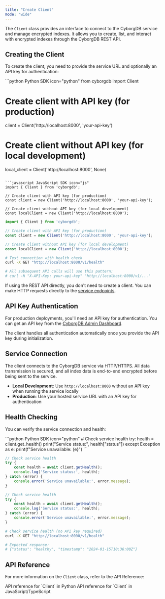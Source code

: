 ```yaml
---
title: "Create Client"
mode: "wide"
---
```


The `Client` class provides an interface to connect to the CyborgDB service and manage encrypted indexes. It allows you to create, list, and interact with encrypted indexes through the CyborgDB REST API.

## Creating the Client

To create the client, you need to provide the service URL and optionally an API key for authentication:

<CodeGroup>
```python Python SDK icon="python"
from cyborgdb import Client

# Create client with API key (for production)
client = Client('http://localhost:8000', 'your-api-key')

# Create client without API key (for local development)
local_client = Client('http://localhost:8000', None)
```

```javascript JavaScript SDK icon="js"
import { Client } from 'cyborgdb';

// Create client with API key (for production) 
const client = new Client('http://localhost:8000', 'your-api-key');

// Create client without API key (for local development)
const localClient = new Client('http://localhost:8000');
```

```typescript TypeScript SDK icon="code"
import { Client } from 'cyborgdb';

// Create client with API key (for production)
const client = new Client('http://localhost:8000', 'your-api-key');

// Create client without API key (for local development)
const localClient = new Client('http://localhost:8000');
```

```bash cURL icon="rectangle-terminal"
# Test connection with health check
curl -X GET "http://localhost:8000/v1/health"

# All subsequent API calls will use this pattern:
# curl -H "X-API-Key: your-api-key" "http://localhost:8000/v1/..."
```
</CodeGroup>

<Tip>If using the REST API directly, you don't need to create a client. You can make HTTP requests directly to the [service endpoints](../../rest-api/introduction).</Tip>

## API Key Authentication

For production deployments, you'll need an API key for authentication. You can get an API key from the [CyborgDB Admin Dashboard](https://cyborgdb.co).

The client handles all authentication automatically once you provide the API key during initialization.

## Service Connection

The client connects to the CyborgDB service via HTTP/HTTPS. All data transmission is secured, and all index data is end-to-end encrypted before being sent to the service.

- **Local Development**: Use `http://localhost:8000` without an API key when running the service locally
- **Production**: Use your hosted service URL with an API key for authentication

## Health Checking

You can verify the service connection and health:

<CodeGroup>
```python Python SDK icon="python"
# Check service health
try:
    health = client.get_health()
    print("Service status:", health["status"])
except Exception as e:
    print(f"Service unavailable: {e}")
```

```javascript JavaScript SDK icon="js"
// Check service health
try {
    const health = await client.getHealth();
    console.log('Service status:', health);
} catch (error) {
    console.error('Service unavailable:', error.message);
}
```

```typescript TypeScript SDK icon="code"
// Check service health
try {
    const health = await client.getHealth();
    console.log('Service status:', health);
} catch (error) {
    console.error('Service unavailable:', error.message);
}
```

```bash cURL icon="rectangle-terminal"
# Check service health (no API key required)
curl -X GET "http://localhost:8000/v1/health"

# Expected response:
# {"status": "healthy", "timestamp": "2024-01-15T10:30:00Z"}
```
</CodeGroup>

## API Reference

For more information on the `Client` class, refer to the API Reference:

<CardGroup cols={2}>
    <Card title="Python SDK Reference" href="../../python-sdk/client/client" icon="python">
        API reference for `Client` in Python
    </Card>
    <Card title="JS/TS SDK Reference" href="../../js-ts-sdk/client/client" icon="js">
        API reference for `Client` in JavaScript/TypeScript
    </Card>
</CardGroup>
